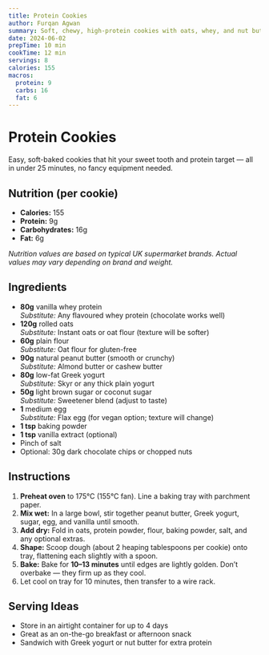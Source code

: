 ```yaml
---
title: Protein Cookies
author: Furqan Agwan
summary: Soft, chewy, high-protein cookies with oats, whey, and nut butter — easy to make, no chilling required.
date: 2024-06-02
prepTime: 10 min
cookTime: 12 min
servings: 8
calories: 155
macros:
  protein: 9
  carbs: 16
  fat: 6
---
```


# Protein Cookies

Easy, soft-baked cookies that hit your sweet tooth and protein target — all in under 25 minutes, no fancy equipment needed.

## Nutrition (per cookie)

- **Calories:** 155
- **Protein:** 9g
- **Carbohydrates:** 16g
- **Fat:** 6g

_Nutrition values are based on typical UK supermarket brands. Actual values may vary depending on brand and weight._

## Ingredients

- **80g** vanilla whey protein  
  _Substitute:_ Any flavoured whey protein (chocolate works well)
- **120g** rolled oats  
  _Substitute:_ Instant oats or oat flour (texture will be softer)
- **60g** plain flour  
  _Substitute:_ Oat flour for gluten-free
- **90g** natural peanut butter (smooth or crunchy)  
  _Substitute:_ Almond butter or cashew butter
- **80g** low-fat Greek yogurt  
  _Substitute:_ Skyr or any thick plain yogurt
- **50g** light brown sugar or coconut sugar  
  _Substitute:_ Sweetener blend (adjust to taste)
- **1** medium egg  
  _Substitute:_ Flax egg (for vegan option; texture will change)
- **1 tsp** baking powder
- **1 tsp** vanilla extract (optional)
- Pinch of salt
- Optional: 30g dark chocolate chips or chopped nuts

## Instructions

1. **Preheat oven** to 175°C (155°C fan). Line a baking tray with parchment paper.
2. **Mix wet:** In a large bowl, stir together peanut butter, Greek yogurt, sugar, egg, and vanilla until smooth.
3. **Add dry:** Fold in oats, protein powder, flour, baking powder, salt, and any optional extras.
4. **Shape:** Scoop dough (about 2 heaping tablespoons per cookie) onto tray, flattening each slightly with a spoon.
5. **Bake:** Bake for **10–13 minutes** until edges are lightly golden. Don’t overbake — they firm up as they cool.
6. Let cool on tray for 10 minutes, then transfer to a wire rack.

## Serving Ideas

- Store in an airtight container for up to 4 days
- Great as an on-the-go breakfast or afternoon snack
- Sandwich with Greek yogurt or nut butter for extra protein
